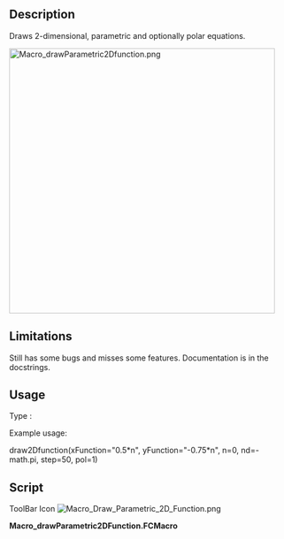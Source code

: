 <languages/>
<div lang="en" dir="ltr" class="mw-content-ltr">
{{Macro
|Name=Macro Draw Parametric 2D Function
|Icon=Macro_Draw_Parametric_2D_Function.png
|Description=Draws 2-dimensional, parametric and optionally polar equations.
|Author=T4b
|Version=2.0
|Date=2012-08-30
|FCVersion=All
|Download=[https://wiki.freecad.org/images/0/03/Macro_Draw_Parametric_2D_Function.png ToolBar Icon]
}}
</div>

<div lang="en" dir="ltr" class="mw-content-ltr">
==Description==
Draws 2-dimensional, parametric and optionally polar equations.
</div>

<div lang="en" dir="ltr" class="mw-content-ltr">
[[Image:Macro_drawParametric2Dfunction.png|480px]]
{{Caption|DrawParametric2DFunction}}
</div>

<div lang="en" dir="ltr" class="mw-content-ltr">
==Limitations==
Still has some bugs and misses some features. Documentation is in the docstrings.
</div>

<div lang="en" dir="ltr" class="mw-content-ltr">
==Usage==
Type :
</div>


<div lang="en" dir="ltr" class="mw-content-ltr">
Example usage:
</div>

draw2Dfunction(xFunction="0.5*n", yFunction="-0.75*n", n=0, nd=-math.pi, step=50, pol=1)

<div lang="en" dir="ltr" class="mw-content-ltr">
==Script==
</div>

ToolBar Icon [[Image:Macro_Draw_Parametric_2D_Function.png]]

'''Macro_drawParametric2DFunction.FCMacro'''

{{MacroCode|code=

import FreeCAD, FreeCADGui, Part
import math

def evalFunction(suppliedFunction, n):
	"""This function uses eval to evaluate suppliedFunction.
	
	It does in no way check whether suppliedFunction is evil, thus it is itself evil!
	"""
	return eval(suppliedFunction)

def draw2Dfunction(xFunction="n", yFunction="n", n=-5, nd=10, step=10, z=0, pol=0):
	"""Draws 2-dimensional mathemathical functions
	
	The function is drawn for n's between n and n+nd, in steps of 1/step, on the z-coordinate z.
	Equations for x and y can be given (xFunction and yFunction arguments), they default to n.
	
	If pol=1 then x is interpreted as r and y is interpreted as t.
	"""
	nStart=n
	while math.fabs(n-nd)-1.0/step>0:
		print( "n: " + str(n))
		x=evalFunction(xFunction, n)
		y=evalFunction(yFunction, n)
		nNext=n+math.copysign(1,nd-n)/step 
		print( "nNext: " + str(nNext))
		xNext=evalFunction(xFunction, nNext)
		yNext=evalFunction(yFunction, nNext)
		if pol==0:
			nextSeg=(x,y,z),(xNext,yNext,z)
		else:
			nextSeg=(x*math.cos(y),x*math.sin(y),z),(xNext*math.cos(yNext),xNext*math.sin(yNext),z)
		print( "nextSeg: " + str(nextSeg))
		nomme=Part.makeLine(*nextSeg)
		if n==nStart:
			WWire=Part.Wire([nomme])
		else:
			WWire=Part.Wire([WWire,nomme])
		n=nNext
	Part.show(WWire)
#Example usage:
draw2Dfunction(xFunction="0.5*n", yFunction="-0.75*n", n=0, nd=-math.pi, step=50, pol=1)

}}